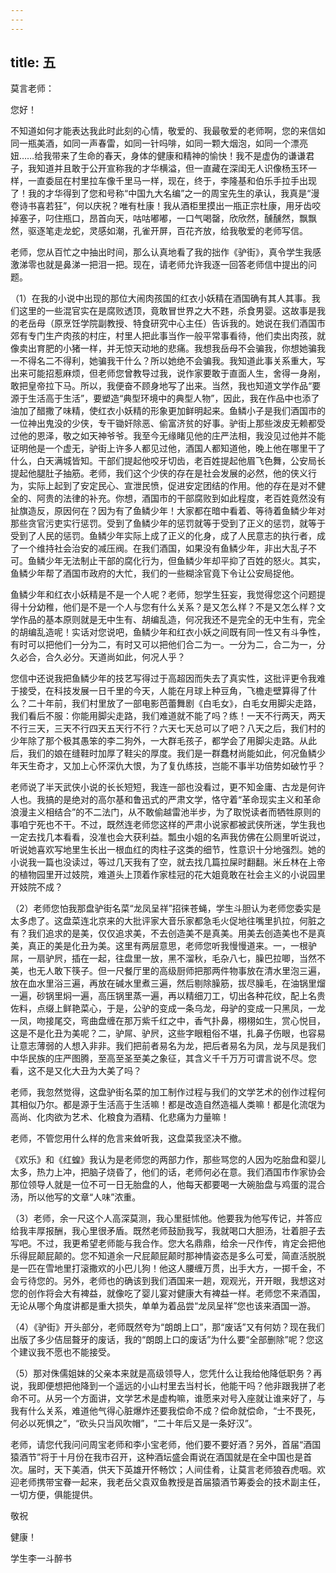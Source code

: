```yaml
---
---
---
```

title: 五
---




莫言老师：

您好！

不知道如何才能表达我此时此刻的心情，敬爱的、我最敬爱的老师啊，您的来信如同一瓶美酒，如同一声春雷，如同一针吗啡，如同一颗大烟泡，如同一个漂亮妞……给我带来了生命的春天，身体的健康和精神的愉快！我不是虚伪的谦谦君子，我知道并且敢于公开宣称我的才华横溢，但一直藏在深闺无人识像杨玉环一样，一直委屈在村里拉车像千里马一样，现在，终于，李隆基和伯乐手拉手出现了！我的才华得到了您和号称“中国九大名编”之一的周宝先生的承认，我真是“漫卷诗书喜若狂”，何以庆祝？唯有杜康！我从酒柜里摸出一瓶正宗杜康，用牙齿咬掉塞子，叼住瓶口，昂首向天，咕咕嘟嘟，一口气喝罄，欣欣然，醺醺然，飘飘然，驱逐笔走龙蛇，灵感如潮，孔雀开屏，百花齐放，给我敬爱的老师写信。

老师，您从百忙之中抽出时间，那么认真地看了我的拙作《驴街》，真令学生我感激涕零也就是鼻涕一把泪一把。现在，请老师允许我逐一回答老师信中提出的问题。

（1）在我的小说中出现的那位大闹肉孩国的红衣小妖精在酒国确有其人其事。我们这里的一些混官实在是腐败透顶，竟敢冒世界之大不韪，杀食男婴。这故事是我的老岳母（原烹饪学院副教授、特食研究中心主任）告诉我的。她说在我们酒国市郊有专门生产肉孩的村庄，村里人把此事当作一般平常事看待，他们卖出肉孩，就像卖出育肥的小猪一样，并无惊天动地的悲痛。我想我岳母不会骗我，你想她骗我一不得名二不得利，她骗我干什么？所以她绝不会骗我。我知道此事关系重大，写出来可能招惹麻烦，但老师您曾教导过我，说作家要敢于直面人生，舍得一身剐，敢把皇帝拉下马。所以，我便奋不顾身地写了出来。当然，我也知道文学作品“要源于生活高于生活”，要塑造“典型环境中的典型人物”，因此，我在作品中也添了油加了醋撒了味精，使红衣小妖精的形象更加鲜明起来。鱼鳞小子是我们酒国市的一位神出鬼没的少侠，专干锄奸除恶、偷富济贫的好事。驴街上那些泼皮无赖都受过他的恩泽，敬之如天神爷爷。我至今无缘睹见他的庄严法相，我没见过他并不能证明他是一个虚无，驴街上许多人都见过他，酒国人都知道他，晚上他在哪里干了什么，白天满城皆知。干部们提起他咬牙切齿，老百姓提起他眉飞色舞，公安局长提起他腿肚子抽筋。老师，我们这个少侠的存在是社会发展的必然，他的侠义行为，实际上起到了安定民心、宣泄民愤，促进安定团结的作用。他的存在是对不健全的、阿贵的法律的补充。你想，酒国市的干部腐败到如此程度，老百姓竟然没有扯旗造反，原因何在？因为有了鱼鳞少年！大家都在暗中看着、等待着鱼鳞少年对那些贪官污吏实行惩罚。受到了鱼鳞少年的惩罚就等于受到了正义的惩罚，就等于受到了人民的惩罚。鱼鳞少年实际上成了正义的化身，成了人民意志的执行者，成了一个维持社会治安的减压阀。在我们酒国，如果没有鱼鳞少年，非出大乱子不可。鱼鳞少年无法制止干部的腐化行为，但鱼鳞少年却平抑了百姓的怒火。其实，鱼鳞少年帮了酒国市政府的大忙，我们的一些糊涂官竟下令让公安局捉他。

鱼鳞少年和红衣小妖精是不是一个人呢？老师，恕学生狂妄，我觉得您这个问题提得十分幼稚，他们是不是一个人与您有什么关系？是又怎么样？不是又怎么样？文学作品的基本原则就是无中生有、胡编乱造，何况我还不是完全的无中生有，完全的胡编乱造呢！实话对您说吧，鱼鳞少年和红衣小妖之间既有同一性又有斗争性，有时可以把他们一分为二，有时又可以把他们合二为一。一分为二，合二为一，分久必合，合久必分。天道尚如此，何况人乎？

您信中还说我把鱼鳞少年的技艺写得过于高超因而失去了真实性，这批评更令我难于接受，在科技发展一日千里的今天，人能在月球上种豆角，飞檐走壁算得了什么？二十年前，我们村里放了一部电影芭蕾舞剧《白毛女》，白毛女用脚尖走路，我们看后不服：你能用脚尖走路，我们难道就不能了吗？练！一天不行两天，两天不行三天，三天不行四天五天行不行？六天七天总可以了吧？八天之后，我们村的少年除了那个极其愚笨的李二狗外，一大群毛孩子，都学会了用脚尖走路。从此后，我们的娘在缝鞋时加厚了鞋尖的厚度。我们是一群蠢材尚能如此，何况鱼鳞少年天生奇才，又加上心怀深仇大恨，为了复仇练技，岂能不事半功倍势如破竹乎？

老师说了半天武侠小说的长长短短，我连一部也没看过，更不知金庸、古龙是何许人也。我搞的是绝对的高尔基和鲁迅式的严肃文学，恪守着“革命现实主义和革命浪漫主义相结合”的不二法门，从不敢偷越雷池半步，为了取悦读者而牺牲原则的事咱宁死也不干。不过，既然连老师您这样的严肃小说家都被武侠所迷，学生我也一定去找几本看看，没准也会大获利益。瓢虫小姐的名声我仿佛在公厕里听说过，听说她喜欢写地里生长出一根血红的肉柱子这类的细节，性意识十分地强烈。她的小说我一篇也没读过，等过几天我有了空，就去找几篇拉屎时翻翻。米丘林在上帝的植物园里开过妓院，难道头上顶着作家桂冠的花大姐竟敢在社会主义的小说园里开妓院不成？

（2）老师您怕我那盘驴街名菜“龙凤呈祥”招徕苍蝇，学生斗胆认为老师您委实是太多虑了。这盘菜连北京来的大批评家大音乐家都急毛火促地往嘴里扒拉，何脏之有？我们追求的是美，仅仅追求美，不去创造美不是真美。用美去创造美也不是真美，真正的美是化丑为美。这里有两层意思，老师您听我慢慢道来。一，一根驴屌，一扇驴屄，插在一起，往盘里一放，黑不溜秋，毛杂八七，臊巴拉唧，当然不美，也无人敢下筷子。但一尺餐厅里的高级厨师把那两件物事放在清水里泡三遍，放在血水里浴三遍，再放在碱水里煮三遍，然后剔除臊筋，拔尽臊毛，在油锅里熘一遍，砂锅里焖一遍，高压锅里蒸一遍，再以精细刀工，切出各种花纹，配上名贵佐料，点缀上鲜艳菜心，于是，公驴的变成一条乌龙，母驴的变成一只黑凤，一龙一凤，吻接尾交，弯曲盘缠在那万紫千红之中，香气扑鼻，栩栩如生，赏心悦目，这是不是化丑为美呢？二，驴屌、驴屄，这些字眼粗俗不堪，扎鼻子伤眼，也容易让意志薄弱的人想入非非。我们把前者易名为龙，把后者易名为凤，龙与凤是我们中华民族的庄严图腾，至高至圣至美之象征，其含义千千万万可谓言说不尽。您看，这不是又化大丑为大美了吗？

老师，我忽然觉得，这盘驴街名菜的加工制作过程与我们的文学艺术的创作过程何其相似乃尔。都是源于生活高于生活嘛！都是改造自然造福人类嘛！都是化流氓为高尚、化肉欲为艺术、化粮食为酒精、化悲痛为力量嘛！

老师，不管您用什么样的危言来耸听我，这盘菜我坚决不撤。

《欢乐》和《红蝗》我认为是老师您的两部力作，那些骂您的人因为吃胎盘和婴儿太多，热力上冲，把脑子烧昏了，他们的话，老师何必在意。我们酒国市作家协会那位领导人就是一位不可一日无胎盘的人，他每天都要喝一大碗胎盘与鸡蛋的混合汤，所以他写的文章“人味”浓重。

（3）老师，余一尺这个人高深莫测，我心里挺怵他。他要我为他写传记，并答应给我丰厚报酬，我心里很矛盾。既然老师鼓励我写，我就喝口大胆汤，壮着胆子去写吧。不过，我更希望老师能与我合作。您大名鼎鼎，给余一尺作传，肯定会把他乐得屁颠屁颠的。您不知道余一尺屁颠屁颠时那神情姿态是多么可爱，简直活脱脱是一匹在雪地里打滚撒欢的小巴儿狗！他这人腰缠万贯，出手大方，一掷千金，不会亏待您的。另外，老师也的确该到我们酒国来一趟，观观光，开开眼，我想这对您的创作将会大有裨益，就像吃了婴儿宴对健康大有裨益一样。老师您不来酒国，无论从哪个角度讲都是重大损失，单单为着品尝“龙凤呈祥”您也该来酒国一游。

（4）《驴街》开头部分，老师既然夸为“朗朗上口”，那“废话”又有何妨？现在我们出版了多少佶屈聱牙的废话，我的“朗朗上口的废话”为什么要“全部删除”呢？您这个建议我不愿也不能接受。

（5）那对侏儒姐妹的父亲本来就是高级领导人，您凭什么让我给他降低职务？再说，我即便想把他降到一个遥远的小山村里去当村长，他能干吗？他非跟我拼了老命不可。从另一个方面讲，文学艺术是虚构嘛，谁愿来对号入座就让谁来好了，与我有什么关系，难道他气得心脏爆炸还要我偿命不成？偿命就偿命，“士不畏死，何必以死惧之”，“砍头只当风吹帽”，“二十年后又是一条好汉”。

老师，请您代我问问周宝老师和李小宝老师，他们要不要好酒？另外，首届“酒国猿酒节”将于十月份在我市召开，这种酒坛盛会甭说在酒国就是在全中国也是首次。届时，天下美酒，供天下英雄开怀畅饮；人间佳肴，让莫言老师狼吞虎咽。欢迎老师携带宝眷一起来，我老岳父袁双鱼教授是首届猿酒节筹委会的技术副主任，一切方便，俱能提供。

敬祝

健康！

学生李一斗醉书